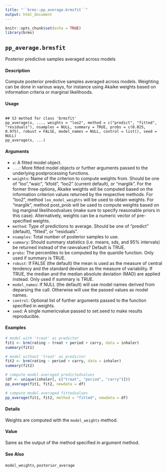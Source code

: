 ```yaml
---
title: "``brms::pp_average.brmsfit``"
output: html_document
---
```


```r
knitr::opts_chunk$set(echo = TRUE)
library(brms)
```
## ``pp_average.brmsfit`` 
Posterior predictive samples averaged across models

#### Description 
Compute posterior predictive samples averaged across models. Weighting can be done in various ways, for instance using Akaike weights based on information criteria or marginal likelihoods.

#### Usage
<pre><code>
## S3 method for class 'brmsfit'
pp_average(x, ..., weights = "loo2", method = c("predict", "fitted", "residuals"), nsamples = NULL, summary = TRUE, probs = c(0.025, 0.975), robust = FALSE, model_names = NULL, control = list(), seed = NULL)
pp_average(x, ...)
</code></pre>
#### Arguments

* ``x``: A fitted model object.
* ``...``: More fitted model objects or further arguments passed to the underlying postprocessing functions.
* ``weights``: Name of the criterion to compute weights from. Should be one of "loo","waic", "kfold", "loo2" (current default), or "marglik". For the former three options, Akaike weights will be computed based on the information criterion values returned by the respective methods. For "loo2", method ``loo_model_weights`` will be used to obtain weights. For "marglik", method post_prob will be used to compute weights based on log marginal likelihoodvalues (make sure to specify reasonable priors in this case). Alternatively, weights can be a numeric vector of pre-specified weights.
* ``method``: Type of predictions to average. Should be one of "predict" (default), "fitted", or "residuals".
* ``nsamples``: Total number of posterior samples to use.
* ``summary``: Should summary statistics (i.e. means, sds, and 95% intervals) be returned instead of the rawvalues? Default is TRUE.
* ``probs``: The percentiles to be computed by the quantile function. Only used if summary is TRUE.
* ``robust``: If FALSE (the default) the mean is used as the measure of central tendency and the standard deviation as the measure of variability. If TRUE, the median and the median absolute deviation (MAD) are applied instead. Only used if summary is TRUE.
* ``model_names``: If NULL (the default) will use model names derived from deparsing the call. Otherwise will use the passed values as model names.
* ``control``: Optional list of further arguments passed to the function specified in weights.
* ``seed``: A single numericvalue passed to set.seed to make results reproducible.


#### Examples 
```r
# model with 'treat' as predictor
fit1 <- brm(rating ~ treat + period + carry, data = inhaler)
summary(fit1)

# model without 'treat' as predictor
fit2 <- brm(rating ~ period + carry, data = inhaler)
summary(fit2)

# compute model-averaged predictedvalues
(df <- unique(inhaler[, c("treat", "period", "carry")]))
pp_average(fit1, fit2, newdata = df)

# compute model-averaged fittedvalues
pp_average(fit1, fit2, method = "fitted", newdata = df)
```
#### Details
Weights are computed with the ``model_weights`` method.

#### Value 
Same as the output of the method specified in argument method.

#### See Also
``model_weights``, ``posterior_average``

